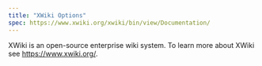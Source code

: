 ```yaml
---
title: "XWiki Options"
spec: https://www.xwiki.org/xwiki/bin/view/Documentation/
---
```


XWiki is an open-source enterprise wiki system. To learn more about XWiki see <https://www.xwiki.org/>.
